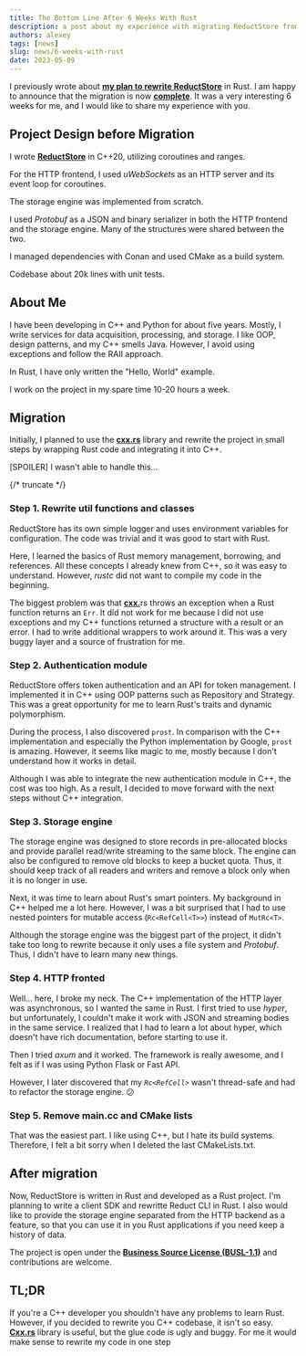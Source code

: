 ```yaml
---
title: The Bottom Line After 6 Weeks With Rust
description: a post about my experience with migrating ReductStore from C++ to Rust
authors: alexey
tags: [news]
slug: news/6-weeks-with-rust
date: 2023-05-09
---
```


I previously wrote about [**my plan to rewrite ReductStore**](https://www.reduct.store/news/we-move-to-rust/) in Rust. I am
happy to announce that the migration is now [**complete**](https://github.com/reductstore/reductstore).
It was a very interesting 6 weeks for me, and I would like to share my experience with you.

## Project Design before Migration

I wrote [**ReductStore**](https://reduct.store) in C++20, utilizing coroutines and ranges.

For the HTTP frontend, I used *uWebSockets* as an HTTP server and its event loop for coroutines.

The storage engine was implemented from scratch.

I used *Protobuf* as a JSON and binary serializer in both the HTTP frontend and the storage engine. Many of the
structures were shared between the two.

I managed dependencies with Conan and used CMake as a build system.

Codebase about 20k lines with unit tests.

## About Me

I have been developing in C++ and Python for about five years. Mostly, I write services for data acquisition,
processing, and storage. I like OOP, design patterns, and my C++ smells Java. However, I avoid using exceptions and
follow the RAII approach.

In Rust, I have only written the "Hello, World" example.

I work on the project in my spare time 10-20 hours a week.

## Migration

Initially, I planned to use the [**cxx.rs**](http://cxx.rs/) library and rewrite the project in small steps by wrapping Rust
code and integrating it into C++.

[SPOILER] I wasn't able to handle this...

{/* truncate */}

### Step 1. Rewrite util functions and classes

ReductStore has its own simple logger and uses environment variables for configuration. The code was trivial and it was
good to start with Rust.

Here, I learned the basics of Rust memory management, borrowing, and references. All these concepts I already knew from
C++, so it was easy to understand. However, *rustc* did not want to compile my code in the beginning.

The biggest problem was that [**cxx.**](http://cxx.es/)rs throws an exception when a Rust function returns an `Err`. It did
not work for me because I did not use exceptions and my C++ functions returned a structure with a result or an error. I
had to write additional wrappers to work around it. This was a very buggy layer and a source of frustration for me.

### Step 2. Authentication module

ReductStore offers token authentication and an API for token management. I implemented it in C++ using OOP patterns such
as Repository and Strategy. This was a great opportunity for me to learn Rust's traits and dynamic polymorphism.

During the process, I also discovered `prost`. In comparison with the C++ implementation and especially the Python
implementation by Google, `prost` is amazing. However, it seems like magic to me, mostly because I don't understand how
it works in detail.

Although I was able to integrate the new authentication module in C++, the cost was too high. As a result, I decided to
move forward with the next steps without C++ integration.

### Step 3. Storage engine

The storage engine was designed to store records in pre-allocated blocks and provide parallel read/write streaming to
the same block. The engine can also be configured to remove old blocks to keep a bucket quota. Thus, it should keep
track of all readers and writers and remove a block only when it is no longer in use.

Next, it was time to learn about Rust's smart pointers. My background in C++ helped me a lot here. However, I was a bit
surprised that I had to use nested pointers for mutable access (<code>Rc&lt;RefCell&lt;T&gt;&gt;</code>) instead of <code>MutRc&lt;T&gt;</code>.

Although the storage engine was the biggest part of the project, it didn't take too long to rewrite because it only uses
a file system and *Protobuf*. Thus, I didn't have to learn many new things.

### Step 4. HTTP fronted

Well... here, I broke my neck. The C++ implementation of the HTTP layer was asynchronous, so I wanted the same in Rust.
I first tried to use *hyper*, but unfortunately, I couldn't make it work with JSON and streaming bodies in the same
service. I realized that I had to learn a lot about hyper, which doesn't have rich documentation, before starting to use
it.

Then I tried *axum* and it worked. The framework is really awesome, and I felt as if I was using Python Flask or Fast
API.

However, I later discovered that my <code>*Rc&lt;RefCell&gt;*</code> wasn't thread-safe and had to refactor the storage engine. 😕

### Step 5. Remove main.cc and CMake lists

That was the easiest part. I like using C++, but I hate its build systems. Therefore, I felt a bit sorry when I deleted
the last CMakeLists.txt.

## After migration

Now, ReductStore is written in Rust and developed as a Rust project. I'm planning to write a client SDK and rewritte
Reduct CLI in Rust. I also would like to provide the storage engine separated from the HTTP backend as a feature, so
that you can use it in you Rust applications if you need keep a history of data.

The project is open under the [**Business Source License (BUSL-1.1)**](https://github.com/reductstore/reductstore/blob/main/LICENSE) and contributions are welcome.

## TL;DR

If you're a C++ developer you shouldn't have any problems to learn Rust. However, if you decided to rewrite you C++
codebase, it isn't so easy.  [**Cxx.rs**](http://Cxx.rs) library is useful, but the glue code is ugly and buggy. For me it
would make sense to rewrite my code in one step